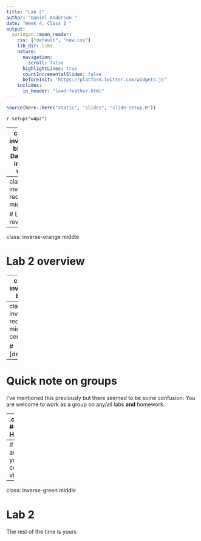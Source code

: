 ```yaml
---
title: "Lab 2"
author: "Daniel Anderson "
date: "Week 4, Class 2 "
output:
  xaringan::moon_reader:
    css: ["default", "new.css"]
    lib_dir: libs
    nature:
      navigation:
        scroll: false
      highlightLines: true
      countIncrementalSlides: false
      beforeInit: "https://platform.twitter.com/widgets.js"
    includes:
      in_header: "load-feather.html"
---
```


```r
source(here::here("static", "slides", "slide-setup.R"))
```

`r setup("w4p2")`


---
class: inverse-blue
# Data viz in the wild

* Zach

* Tess

## Chris and Vinita on deck

---
class: inverse-red middle

# Lab 1 review

---
class: inverse-orange middle

# Lab 2 overview

---
class: inverse-blue

# Quick note on theming

As you get more particular, you might want finer-grained control

Until then, I recommend starting with [ggthemeassist](https://github.com/calligross/ggthemeassist).

---
class: inverse-red middle center

# [demo]

---
# Quick note on groups

I've mentioned this previously but there seemed to be some confusion: You are
welcome to work as a group on any/all labs **and** homework.

--
.center[
## However
]

--
If you work as a group you must collaborate via GitHub

---
class: inverse-green middle

# Lab 2

The rest of the time is yours
